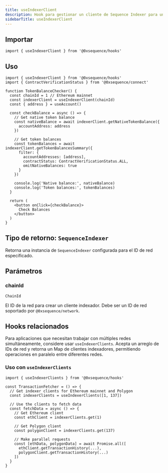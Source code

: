 ```yaml
---
title: useIndexerClient
description: Hook para gestionar un cliente de Sequence Indexer para una red específica
sidebarTitle: useIndexerClient
---
```


## Importar

```tsx
import { useIndexerClient } from '@0xsequence/hooks'
```

## Uso

```tsx
import { useIndexerClient } from '@0xsequence/hooks'
import { ContractVerificationStatus } from '@0xsequence/connect'

function TokenBalanceChecker() {
  const chainId = 1 // Ethereum mainnet
  const indexerClient = useIndexerClient(chainId)
  const { address } = useAccount()

  const checkBalance = async () => {
    // Get native token balance
    const nativeBalance = await indexerClient.getNativeTokenBalance({
      accountAddress: address
    })

    // Get token balances
    const tokenBalances = await indexerClient.getTokenBalancesSummary({
      filter: {
        accountAddresses: [address],
        contractStatus: ContractVerificationStatus.ALL,
        omitNativeBalances: true
      }
    })

    console.log('Native balance:', nativeBalance)
    console.log('Token balances:', tokenBalances)
  }

  return (
    <button onClick={checkBalance}>
      Check Balances
    </button>
  )
}
```

## Tipo de retorno: `SequenceIndexer`
Retorna una instancia de `SequenceIndexer` configurada para el ID de red especificado.

## Parámetros

### chainId
`ChainId`

El ID de la red para crear un cliente indexador. Debe ser un ID de red soportado por `@0xsequence/network`.

## Hooks relacionados
Para aplicaciones que necesitan trabajar con múltiples redes simultáneamente, considere usar `useIndexerClients`. Acepta un arreglo de IDs de red y retorna un Map de clientes indexadores, permitiendo operaciones en paralelo entre diferentes redes.

### Uso con `useIndexerClients`

```tsx
import { useIndexerClients } from '@0xsequence/hooks'

const TransactionFetcher = () => {
  // Get indexer clients for Ethereum mainnet and Polygon
  const indexerClients = useIndexerClients([1, 137])

  // Use the clients to fetch data
  const fetchData = async () => {
    // Get Ethereum client
    const ethClient = indexerClients.get(1)

    // Get Polygon client
    const polygonClient = indexerClients.get(137)

    // Make parallel requests
    const [ethData, polygonData] = await Promise.all([
      ethClient.getTransactionHistory(...),
      polygonClient.getTransactionHistory(...)
    ])
  }
}
```